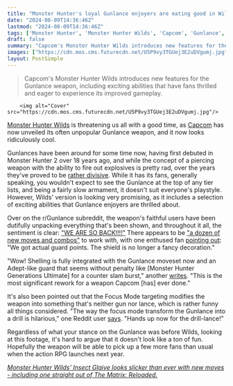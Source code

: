 ```yaml
---
title: "Monster Hunter's loyal Gunlance enjoyers are eating good in Wilds as the unpopular weapon finally seems to have been given some love: 'WE ARE SO BACK!'"
date: "2024-08-09T14:36:46Z"
lastmod: "2024-08-09T14:36:46Z"
tags: ['Monster Hunter', 'Monster Hunter Wilds', 'Capcom', 'Gunlance', 'Monster Hunter 2', 'Insect Glaive', 'The Matrix: Reloaded']
draft: false
summary: "Capcom's Monster Hunter Wilds introduces new features for the Gunlance weapon, including exciting abilities that have fans thrilled and eager to experience its improved gameplay."
images: ["https://cdn.mos.cms.futurecdn.net/U5P9vy3TGUej3E2uDVgumj.jpg"]
layout: PostSimple
---
```

> Capcom's Monster Hunter Wilds introduces new features for the Gunlance weapon, including exciting abilities that have fans thrilled and eager to experience its improved gameplay.


        <img alt="Cover" src="https://cdn.mos.cms.futurecdn.net/U5P9vy3TGUej3E2uDVgumj.jpg"/>
        
[Monster Hunter Wilds](https://www.gamesradar.com/games/monster-hunter/monster-hunter-wilds-guide/) is threatening us all with a good time, as [Capcom](https://www.gamesradar.com/tag/capcom/) has now unveiled its often unpopular Gunlance weapon, and it now looks ridiculously cool. 

Gunlances have been around for some time now, having first debuted in Monster Hunter 2 over 18 years ago, and while the concept of a piercing weapon with the ability to fire out explosives is pretty rad, over the years they've proved to be [<u>rather divisive</u>](https://www.reddit.com/r/MonsterHunter/comments/126u23t/why_is_the_gunlance_so_unpopular/). While it has its fans, generally speaking, you wouldn't expect to see the Gunlance at the top of any tier lists, and being a fairly slow armament, it doesn't suit everyone's playstyle. However, Wilds' version is looking very promising, as it includes a selection of exciting abilities that Gunlance enjoyers are thrilled about.

Over on the r/Gunlance subreddit, the weapon's faithful users have been dutifully unpacking everything that's been shown, and throughout it all, the sentiment is clear: [<u>"WE ARE SO BACK!!!!"</u>](https://www.reddit.com/r/Gunlance/comments/1en0fxs/comment/lh2wx4n/?utm_source=share&utm_medium=web3x&utm_name=web3xcss&utm_term=1&utm_content=share_button) There appears to be [<u>"a dozen of new moves and combos"</u>](https://www.reddit.com/r/Gunlance/comments/1en0fxs/comment/lh2r3ex/?utm_source=share&utm_medium=web3x&utm_name=web3xcss&utm_term=1&utm_content=share_button) to work with, with one enthused fan [<u>pointing out</u>](https://www.reddit.com/r/Gunlance/comments/1en0fxs/comment/lh2rkd6/?utm_source=share&utm_medium=web3x&utm_name=web3xcss&utm_term=1&utm_content=share_button): "We got actual guard points. The shield is no longer a fancy decoration."

"Wow! Shelling is fully integrated with the Gunlance moveset now and an Adept-like guard that seems without penalty like [Monster Hunter Generations Ultimate] for a counter slam burst," another [<u>writes</u>](https://www.reddit.com/r/Gunlance/comments/1en0fxs/comment/lh2uhbj/?utm_source=share&utm_medium=web3x&utm_name=web3xcss&utm_term=1&utm_content=share_button). "This is the most significant rework for a weapon Capcom [has] ever done."

It's also been pointed out that the Focus Mode targeting modifies the weapon into something that's neither gun nor lance, which is rather funny all things considered. "The way the focus mode transform the Gunlance into a drill is hilarious," one Reddit user [says](https://www.reddit.com/r/Gunlance/comments/1en0fxs/comment/lh2rix6/?utm_source=share&utm_medium=web3x&utm_name=web3xcss&utm_term=1&utm_content=share_button). "Hands up now for the drill-lance!" 

Regardless of what your stance on the Gunlance was before Wilds, looking at this footage, it's hard to argue that it doesn't look like a ton of fun. Hopefully the weapon will be able to pick up a few more fans than usual when the action RPG launches next year.

[<u><em>Monster Hunter Wilds' Insect Glaive looks slicker than ever with new moves - including one straight out of The Matrix: Reloaded.</em></u>](https://www.gamesradar.com/games/monster-hunter/monster-hunter-wilds-insect-glaive-looks-slicker-than-ever-with-new-moves-including-one-straight-out-of-the-matrix-reloaded/)
        